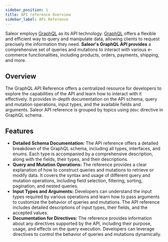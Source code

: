 ```yaml
---
sidebar_position: 1
title: API reference Overview
sidebar_label: APi Reference
---
```


Saleor employs [GraphQL](https://graphql.org/) as its API technology. [GraphQL](https://graphql.org/) offers a flexible and efficient way to query and manipulate data, allowing clients to request precisely the information they need. **Saleor's GraphQL API provides** a comprehensive set of queries and mutations to interact with various e-commerce functionalities, including products, orders, payments, shipping, and more.

## Overview

The GraphQL API Reference offers a centralized resource for developers to explore the capabilities of the API and learn how to interact with it effectively. It provides in-depth documentation on the API schema, query and mutation operations, input types, and the available fields and arguments. Saleor API reference is grouped by topics using `@doc` directive in GraphQL schema.

## Features

- **Detailed Schema Documentation:** The API reference offers a detailed breakdown of the GraphQL schema, including all types, interfaces, and enums. Each type is accompanied by a comprehensive description, along with the fields, their types, and their descriptions.
- **Query and Mutation Operations:** The reference provides a clear explanation of how to construct queries and mutations to retrieve or modify data. It covers the syntax and usage of different query and mutation operations, including field selection, filtering, sorting, pagination, and nested queries.
- **Input Types and Arguments:** Developers can understand the input types required by various operations and learn how to pass arguments to customize the behavior of queries and mutations. The API reference includes detailed descriptions of input types, their fields, and the accepted values.
- **Documentation for Directives:** The reference provides information about any directives supported by the API, including their purpose, usage, and effects on the query execution. Developers can leverage directives to control the behavior of queries and mutations dynamically.
